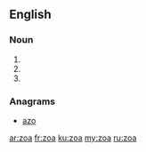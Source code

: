 ==English==

===Noun===
{{head|en}}

# {{plural of|zoon}}
# {{plural of|zoön}}
# {{singular of|[[protozoa]]}}

===Anagrams===
* [[azo#English|azo]]

[[ar:zoa]]
[[fr:zoa]]
[[ku:zoa]]
[[my:zoa]]
[[ru:zoa]]